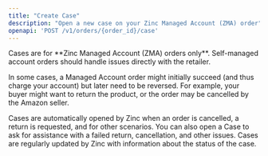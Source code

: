 ```yaml
---
title: "Create Case"
description: "Open a new case on your Zinc Managed Account (ZMA) order"
openapi: 'POST /v1/orders/{order_id}/case'
---
```


<Info>
Cases are for **Zinc Managed Account (ZMA) orders only**. Self-managed account orders should handle issues directly with the retailer.
</Info> 

In some cases, a Managed Account order might initially succeed (and thus charge your account) but later need to be reversed. For example, your buyer might want to return the product, or the order may be cancelled by the Amazon seller.

Cases are automatically opened by Zinc when an order is cancelled, a return is requested, and for other scenarios. You can also open a Case to ask for assistance with a failed return, cancellation, and other issues. Cases are regularly updated by Zinc with information about the status of the case.
